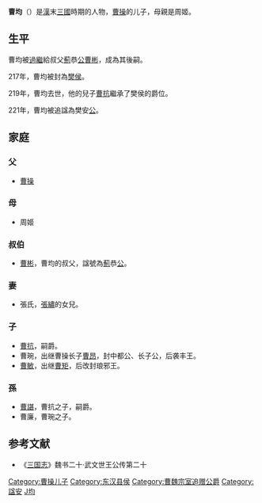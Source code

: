 '''曹均'''（{{bd||?|219年||catIdx=C曹}}）是[[漢朝|漢]]末[[三國|三國]]時期的人物，[[曹操|曹操]]的儿子，母親是周姬。

==生平==

曹均被[[過繼|過繼]]給叔父[[薊縣|薊]]恭[[公爵|公]][[曹彬_(三國)|曹彬]]，成為其後嗣。

217年，曹均被封為[[樊县_(西汉)|樊]][[侯爵|侯]]。

219年，曹均去世，他的兒子[[曹抗|曹抗]]繼承了樊侯的爵位。

221年，曹均被追諡為樊安[[公爵|公]]。

==家庭==
===父===
*[[曹操|曹操]]
===母===
*周姬
===叔伯===
*[[曹彬_(三國)|曹彬]]，曹均的叔父，諡號為[[薊縣|薊]]恭[[公爵|公]]。
===妻===
*張氏，[[張繡|張繡]]的女兒。
===子===
*[[曹抗|曹抗]]，嗣爵。
*曹琬，出继曹操长子[[曹昂|曹昂]]，封中都公、长子公，后袭丰王。
*[[曹敏|曹敏]]，出继[[曹矩|曹矩]]，后改封琅邪王。

===孫===
*[[曹諶|曹諶]]，曹抗之子，嗣爵。
*曹廉，曹琬之子。

==参考文献==
*《[[三国志|三国志]]》魏书二十·武文世王公传第二十

{{三国志}}
[[Category:曹操儿子|Category:曹操儿子]]
[[Category:东汉县侯|Category:东汉县侯]]
[[Category:曹魏宗室追赠公爵|Category:曹魏宗室追赠公爵]]
[[Category:諡安|Category:諡安]]
[[Category:曹姓|J均]]